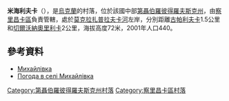 {{coord|49|5|31|N|34|39|2|E|scale:30000_region:UA|display=title}}

'''米海利夫卡'''（{{lang-uk|Михайлівка}}），是[[烏克蘭|烏克蘭]]的村落，位於該國中部[[第聶伯羅彼得羅夫斯克州|第聶伯羅彼得羅夫斯克州]]，由[[察里昌卡區|察里昌卡區]]負責管轄，處於[[莫克拉扎普拉夫卡河|莫克拉扎普拉夫卡河]]左岸，分別距離[[古帕利夫卡|古帕利夫卡]]1.5公里和[[切爾沃納奧里利卡|切爾沃納奧里利卡]]2公里，海拔高度72米，2001年人口440。

==參考資料==
*[http://gska2.rada.gov.ua/pls/z7502/A005?rdat1=06.12.2007&rf7571=6702 Михайлівка]{{dead link|date=2018年4月 |bot=InternetArchiveBot |fix-attempted=yes }}
* [http://weather.in.ua/ua/dnepropetrovskaja/15903 Погода в селі Михайлівка] {{Wayback|url=http://weather.in.ua/ua/dnepropetrovskaja/15903 |date=20160607114217 }}

{{DEFAULTSORT:Михайлівка}}
[[Category:第聶伯羅彼得羅夫斯克州村落|Category:第聶伯羅彼得羅夫斯克州村落]]
[[Category:察里昌卡區村落|Category:察里昌卡區村落]]


{{Dnipropetrovsk-geo-stub}}
